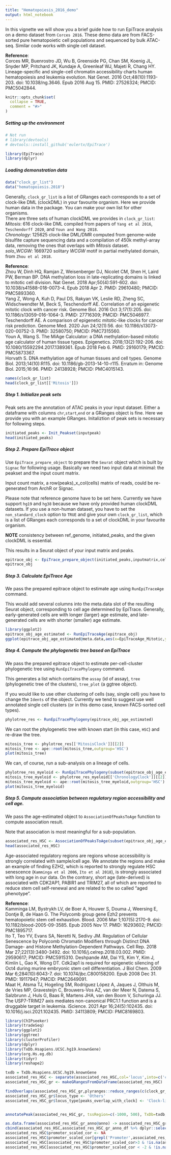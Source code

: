 ```yaml
---
title: "Hematopoiesis_2016_demo"
output: html_notebook
---
```


In this vignette we will show you a brief guide how to run EpiTrace analysis on a demo dataset from `Corces 2016`. These demo data are from FACS-sorted pure hematopoietic cell populations and sequenced by bulk ATAC-seq. Similar code works with single cell dataset.    

**Reference**:   
Corces MR, Buenrostro JD, Wu B, Greenside PG, Chan SM, Koenig JL, Snyder MP, Pritchard JK, Kundaje A, Greenleaf WJ, Majeti R, Chang HY. Lineage-specific and single-cell chromatin accessibility charts human hematopoiesis and leukemia evolution. Nat Genet. 2016 Oct;48(10):1193-203. doi: 10.1038/ng.3646. Epub 2016 Aug 15. PMID: 27526324; PMCID: PMC5042844.  



```r
knitr::opts_chunk$set(
  collapse = TRUE,
  comment = "#>"
)
```


##### Setting up the environment


```r
# Not run
# library(devtools)
# devtools::install_github('eulertx/EpiTrace') 

library(EpiTrace)
library(dplyr)

```

##### Loading demonstration data

```r
data("clock_gr_list")
data("hematopoiesis.2018")
```

Generally, `clock_gr_list` is a list of GRanges each corresponds to a set of clock-like DML (clockDML) in your favourite organism. Here we provide human data in the package. You can make your own list for other organisms.  
There are three sets of human clockDML we provides in `clock_gr_list`:  
    *Mitosis*: 616 clock-like DML compiled from papers of `Yang et al 2016`, `Teschendorff 2020`, and `Youn and Wang 2018`.  
    *Chronology*: 125625 clock-like DML/DMR computed from genome-wide bisulfite capture sequencing data and a compilation of 450k methyl-array data, removing the ones that overlaps with *Mitosis* dataset.   
    *solo_WCGW*: 1669720 solitary *WCGW* motif in partial methylated domain, from `Zhou et al 2018`. 
    
**Reference**:   
Zhou W, Dinh HQ, Ramjan Z, Weisenberger DJ, Nicolet CM, Shen H, Laird PW, Berman BP. DNA methylation loss in late-replicating domains is linked to mitotic cell division. Nat Genet. 2018 Apr;50(4):591-602. doi: 10.1038/s41588-018-0073-4. Epub 2018 Apr 2. PMID: 29610480; PMCID: PMC5893360.  
Yang Z, Wong A, Kuh D, Paul DS, Rakyan VK, Leslie RD, Zheng SC, Widschwendter M, Beck S, Teschendorff AE. Correlation of an epigenetic mitotic clock with cancer risk. Genome Biol. 2016 Oct 3;17(1):205. doi: 10.1186/s13059-016-1064-3. PMID: 27716309; PMCID: PMC5046977.  
Teschendorff AE. A comparison of epigenetic mitotic-like clocks for cancer risk prediction. Genome Med. 2020 Jun 24;12(1):56. doi: 10.1186/s13073-020-00752-3. PMID: 32580750; PMCID: PMC7315560.  
Youn A, Wang S. The MiAge Calculator: a DNA methylation-based mitotic age calculator of human tissue types. Epigenetics. 2018;13(2):192-206. doi: 10.1080/15592294.2017.1389361. Epub 2018 Feb 6. PMID: 29160179; PMCID: PMC5873367.  
Horvath S. DNA methylation age of human tissues and cell types. Genome Biol. 2013;14(10):R115. doi: 10.1186/gb-2013-14-10-r115. Erratum in: Genome Biol. 2015;16:96. PMID: 24138928; PMCID: PMC4015143.  


```r
names(clock_gr_list)
head(clock_gr_list[['Mitosis']])
```

##### Step 1. Initialize peak sets

Peak sets are the annotation of ATAC peaks in your input dataset. Either a dataframe with columns `chr`,`start`,`end` or a GRanges object is fine. Here we provide you with an example GRanges. Initaliztion of peak sets is necessary for following steps.   

```r
initiated_peaks <- Init_Peakset(inputpeak) 
head(initiated_peaks)
```

##### Step 2. Prepare EpiTrace object 

Use `EpiTrace_prepare_object` to prepare the `Seurat` object which is built by `Signac` for following usage. Basically we need two input data at minimal: the peakset and the input count matrix.   

Input count matrix, a row(peaks)_x_col(cells) matrix of reads, could be re-generated from ArchR or Signac.   

Please note that reference genome have to be set here. Currently we have support `hg19` and `hg38` because we have only provided human clockDML datasets. If you use a non-human dataset, you have to set the `non_standard_clock` option to `TRUE` and give your own `clock_gr_list`, which is a list of GRanges each corresponds to a set of clockDML in your favourite organism.   

**NOTE** consistency between ref_genome, initiated_peaks, and the given clockDML is essential.  

This results in a Seurat object of your input matrix and peaks.  

```r
epitrace_obj <- EpiTrace_prepare_object(initiated_peaks,inputmatrix,cell_metadata$celltype,ref_genome = 'hg19',non_standard_clock = F,clock_gr_list = clock_gr_list)
epitrace_obj
```
##### Step 3. Calculate EpiTrace Age  

We pass the prepared epitrace object to estimate age using `RunEpiTraceAge` command.   

This would add several columns into the meta.data slot of the resulting Seurat object, corresponding to cell age determined by EpiTrace. Generally, early-generated cells are with longer (larger) age estimate, and late-generated cells are with shorter (smaller) age estimate.   

```r
library(ggplot2)
epitrace_obj_age_estimated <- RunEpiTraceAge(epitrace_obj)
ggplot(epitrace_obj_age_estimated@meta.data,aes(x=EpiTraceAge_Mitotic,y=celltype)) + geom_boxplot() + theme_classic() 
```
##### Step 4. Compute the phylogenetic tree based on EpiTrace  

We pass the prepared epitrace object to estimate per-cell-cluster phylogenetic tree using `RunEpiTracePhylogeny` command.   

This generates a list which contains the `assay` (id of assay), `tree` (phylogenetic tree of the clusters), `tree_plot` (a ggtree object).   

If you would like to use other clustering of cells (say, single cell) you have to change the `Idents` of the object. Currently we tend to suggest use well annotated single cell clusters (or in this demo case, known FACS-sorted cell types). 

```r
phylotree_res <- RunEpiTracePhylogeny(epitrace_obj_age_estimated)
```

We can root the phylogenetic tree with known start (in this case, `HSC`) and re-draw the tree.  

```r

mitosis_tree <- phylotree_res[['MitosisClock']][[2]]
mitosis_tree <- ape::root(mitosis_tree,outgroup='HSC')
plot(mitosis_tree)

```

We can, of course, run a sub-analysis on a lineage of cells.    


```r
phylotree_res_myeloid <- RunEpiTracePhylogeny(subset(epitrace_obj_age_estimated,celltype %in% c('HSC','MPP','CMP','GMP','Monocyte')))
mitosis_tree_myeloid <- phylotree_res_myeloid[['ChronologyClock']][[2]]
mitosis_tree_myeloid <- ape::root(mitosis_tree_myeloid,outgroup='HSC')
plot(mitosis_tree_myeloid)
```
##### Step 5. Compute association between regulatory region accessibility and cell age.  

We pass the age-estimated object to `AssociationOfPeaksToAge` function to compute association result.  

Note that association is most meaningful for a sub-population.  

```r
associated_res_HSC <- AssociationOfPeaksToAge(subset(epitrace_obj_age_estimated,celltype %in% 'HSC'))
head(associated_res_HSC)
```

Age-associated regulatory regions are regions whose accessibility is strongly correlated with sample/cell age. We annotate the regions and make an example of finding EZH2, which is reported to strongly regulate HSC senescence (`Kamminga et al 2006`, `Ito et al 2018`), is strongly associated with long age in our data. On the contrary, short age (late-derived) is associated with CDK2AP1, PABIR1 and TRIM27, all of which are reported to reduce stem cell self-renewal and are related to the so called "aged phenotype". 

**Reference**:   
Kamminga LM, Bystrykh LV, de Boer A, Houwer S, Douma J, Weersing E, Dontje B, de Haan G. The Polycomb group gene Ezh2 prevents hematopoietic stem cell exhaustion. Blood. 2006 Mar 1;107(5):2170-9. doi: 10.1182/blood-2005-09-3585. Epub 2005 Nov 17. PMID: 16293602; PMCID: PMC1895717.    
Ito T, Teo YV, Evans SA, Neretti N, Sedivy JM. Regulation of Cellular Senescence by Polycomb Chromatin Modifiers through Distinct DNA Damage- and Histone Methylation-Dependent Pathways. Cell Rep. 2018 Mar 27;22(13):3480-3492. doi: 10.1016/j.celrep.2018.03.002. PMID: 29590617; PMCID: PMC5915310.
Deshpande AM, Dai YS, Kim Y, Kim J, Kimlin L, Gao K, Wong DT. Cdk2ap1 is required for epigenetic silencing of Oct4 during murine embryonic stem cell differentiation. J Biol Chem. 2009 Mar 6;284(10):6043-7. doi: 10.1074/jbc.C800158200. Epub 2008 Dec 31. PMID: 19117947; PMCID: PMC2649091.  
Maat H, Atsma TJ, Hogeling SM, Rodríguez López A, Jaques J, Olthuis M, de Vries MP, Gravesteijn C, Brouwers-Vos AZ, van der Meer N, Datema S, Salzbrunn J, Huls G, Baas R, Martens JHA, van den Boom V, Schuringa JJ. The USP7-TRIM27 axis mediates non-canonical PRC1.1 function and is a druggable target in leukemia. iScience. 2021 Apr 16;24(5):102435. doi: 10.1016/j.isci.2021.102435. PMID: 34113809; PMCID: PMC8169803.  


```r

library(ChIPseeker)
library(tradeSeq)
library(ggplot2)
library(ggtree)
library(clusterProfiler)
library(dplyr)
library(TxDb.Hsapiens.UCSC.hg19.knownGene)
library(org.Hs.eg.db)
library(tidyr)
library(reshape2)

txdb = TxDb.Hsapiens.UCSC.hg19.knownGene
associated_res_HSC <- separate(associated_res_HSC,col='locus',into=c('chr','start','end'),remove=F,convert=T)
associated_res_HSC_gr <- makeGRangesFromDataFrame(associated_res_HSC)

findOverlaps(associated_res_HSC_gr,plyranges::reduce_ranges(c(clock_gr_list[[1]],clock_gr_list[[2]])))@from %>% unique -> peaks_overlap_with_clock
associated_res_HSC_gr$locus_type <- 'Others'
associated_res_HSC_gr$locus_type[peaks_overlap_with_clock] <- 'Clock-like DML'


annotatePeak(associated_res_HSC_gr, tssRegion=c(-1000, 500), TxDb=txdb,addFlankGeneInfo=F, flankDistance=50000,annoDb = "org.Hs.eg.db") -> associated_res_HSC_gr_anno 

as.data.frame(associated_res_HSC_gr_anno@anno) -> associated_res_HSC_gr_anno_df
cbind(associated_res_HSC,associated_res_HSC_gr_anno_df %>% dplyr::select(SYMBOL,distanceToTSS,annotation,locus_type) ) -> associated_res_HSC
associated_res_HSC$promoter_scaled_cor <- NA
associated_res_HSC$promoter_scaled_cor[grepl('Promoter',associated_res_HSC$annotation)] <- scale(associated_res_HSC$correlation_of_EpiTraceAge[grepl('Promoter',associated_res_HSC$annotation)])
associated_res_HSC[associated_res_HSC$promoter_scaled_cor>3 & !is.na(associated_res_HSC$promoter_scaled_cor),] %>% arrange(promoter_scaled_cor) %>% dplyr::select(promoter_scaled_cor,distanceToTSS,SYMBOL,locus_type)
associated_res_HSC[associated_res_HSC$promoter_scaled_cor < -2 & !is.na(associated_res_HSC$promoter_scaled_cor),] %>% arrange(promoter_scaled_cor) %>% dplyr::select(promoter_scaled_cor,distanceToTSS,SYMBOL,locus_type)

```


